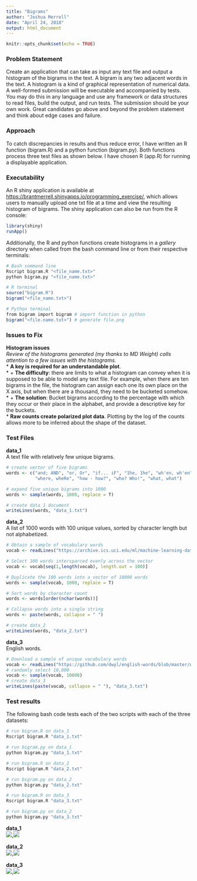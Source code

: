 ```yaml
---
title: "Bigrams"
author: "Joshua Merrell"
date: "April 24, 2018"
output: html_document
---
```


```r
knitr::opts_chunk$set(echo = TRUE)
```

### Problem Statement
Create an application that can take as input any text file and output a histogram of the bigrams in the text.
A bigram is any two adjacent words in the text. A histogram is a kind of graphical representation of numerical data.
A well-formed submission will be executable and accompanied by tests. You may do this in any language and use any framework or data structures to read files, build the output, and run tests. The submission should be your own work. Great candidates go above and beyond the problem statement and think about edge cases and failure.

### Approach
To catch discrepancies in results and thus reduce error, I have written an R function (bigram.R) and a python function (bigram.py). Both functions process three test files as shown below. I have chosen R (app.R) for running a displayable application.

### Executability
An R shiny application is available at [https://brantmerrell.shinyapps.io/programming_exercise/](https://brantmerrell.shinyapps.io/programming_exercise/), which allows users to manually upload one txt file at a time and view the resulting histogram of bigrams. The shiny application can also be run from the R console:  
```r
library(shiny)
runApp()
```
Additionally, the R and python functions create histograms in a *gallery* directory when called from the bash command line or from their respective terminals:
```r
# Bash sommand line
Rscript bigram.R "<file_name.txt>"
python bigram.py "<file_name.txt>"
```
```r
# R terminal
source("bigram.R")
bigram("<file_name.txt>")
```
```r
# Python terminal
from bigram import bigram # import function in python
bigram("<file.name.txt>") # generate file.png
```

### Issues to Fix
**Histogram issues**  
*Review of the histograms generated (my thanks to MD Weight) calls attention to a few issues with the histograms.*  
 *   __A key is required for an understandable plot__.  
 *  +   __The difficulty__: there are limits to what a histogram can convey when it is supposed to be able to model any text file. For example, when there are ten bigrams in the file, the histogram can assign each one its own place on the X axis, but when there are a thousand, they need to be bucketed somehow.  
 *  +   __The solution__: Bucket bigrams according to the percentage with which they occur or their place in the alphabet, and provide a descriptive key for the buckets.  
 * __Raw counts create polarized plot data__. Plotting by the log of the counts allows more to be inferred about the shape of the dataset.

### Test Files
**data_1**  
A text file with relatively few unique bigrams.
```r
# create vector of five bigrams
words <- c("and; AND", "or, Or", "if... iF", "1he, 1he", "wh'en, wh'en", "why, why", 
           "where, wheRe", "how - how?", "who? Who!", "what, what")

# expand five unique bigrams into 1000
words <- sample(words, 1000, replace = T)

# create data_1 document
writeLines(words, "data_1.txt")
```

**data_2**  
A list of 1000 words with 100 unique values, sorted by character length but not alphabetized.
```r
# Obtain a sample of vocabulary words
vocab <- readLines("https://archive.ics.uci.edu/ml/machine-learning-databases/bag-of-words/vocab.pubmed.txt")

# Select 100 words intersparced evenly across the vector
vocab <- vocab[seq(1,length(vocab), length.out = 100)]

# Duplicate the 100 words into a vector of 10000 words
words <- sample(vocab, 1000, replace = T)

# Sort words by character count
words <- words[order(nchar(words))]

# Collapse words into a single string
words <- paste(words, collapse = " ")

# create data_2
writeLines(words, "data_2.txt")
```

**data_3**  
English words.
```r
# Download a sample of unique vocabulary words
vocab <- readLines("https://github.com/dwyl/english-words/blob/master/words.txt?raw=true")
# randomly select 10,000
vocab <- sample(vocab, 10000)
# create data_3
writeLines(paste(vocab, collapse = " "), "data_3.txt")
```

### Test results
The following bash code tests each of the two scripts with each of the three datasets:
```r
# run bigram.R on data_1
Rscript bigram.R "data_1.txt"

# run bigram.py on data_1
python bigram.py "data_1.txt"

# run bigram.R on data_2
Rscript bigram.R "data_2.txt"

# run bigram.py on data_2
python bigram.py "data_2.txt"

# run bigram.R on data_3
Rscript bigram.R "data_3.txt"

# run bigram.py on data_2
python bigram.py "data_3.txt"
```


**data_1**  
![](gallery/R_data_1.png),![](gallery/py_data_1.png)  

**data_2**  
![](gallery/R_data_2.png),![](gallery/py_data_2.png)  

**data_3**  
![](gallery/R_data_3.png),![](gallery/py_data_3.png)  
